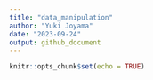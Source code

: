 ```yaml
---
title: "data_manipulation"
author: "Yuki Joyama"
date: "2023-09-24"
output: github_document
---
```


```r
knitr::opts_chunk$set(echo = TRUE)
```
